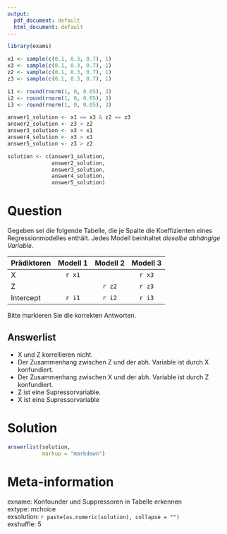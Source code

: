```yaml
---
output:
  pdf_document: default
  html_document: default
---
```

```r
library(exams)

x1 <- sample(c(0.1, 0.3, 0.7), 1)
x3 <- sample(c(0.1, 0.3, 0.7), 1)
z2 <- sample(c(0.1, 0.3, 0.7), 1)
z3 <- sample(c(0.1, 0.3, 0.7), 1)

i1 <- round(rnorm(1, 0, 0.05), 3)
i2 <- round(rnorm(1, 0, 0.05), 3)
i3 <- round(rnorm(1, 0, 0.05), 3)

answer1_solution <- x1 == x3 & z2 == z3
answer2_solution <- z3 < z2
answer3_solution <- x3 < x1
answer4_solution <- x3 > x1
answer5_solution <- z3 > z2

solution <- c(answer1_solution,
              answer2_solution,
              answer3_solution,
              answer4_solution,
              answer5_solution)
```


Question
========
Gegeben sei die folgende Tabelle, die je Spalte die Koeffizienten eines Regressionmodelles enthält. Jedes Modell beinhaltet _dieselbe abhängige Variable_.


| Prädiktoren | Modell 1 | Modell 2 | Modell 3 |
|-------------|:--------:|:--------:|:--------:|
| X           |  `r x1`  |          |  `r x3`  |
| Z           |          |  `r z2`  |  `r z3`  |
| Intercept   |  `r i1`  |  `r i2`  |  `r i3`  |


Bitte markieren Sie die korrekten Antworten.



Answerlist
----------
* X und Z korrellieren nicht.
* Der Zusammenhang zwischen Z und der abh. Variable ist durch X konfundiert.
* Der Zusammenhang zwischen X und der abh. Variable ist durch Z konfundiert.
* Z ist eine Supressorvariable.
* X ist eine Supressorvariable 

Solution
========

```r
answerlist(solution,
           markup = "markdown")
```



Meta-information
================
exname: Konfounder und Suppressoren in Tabelle erkennen  
extype: mchoice  
exsolution: `r paste(as.numeric(solution), collapse = "")`  
exshuffle: 5  